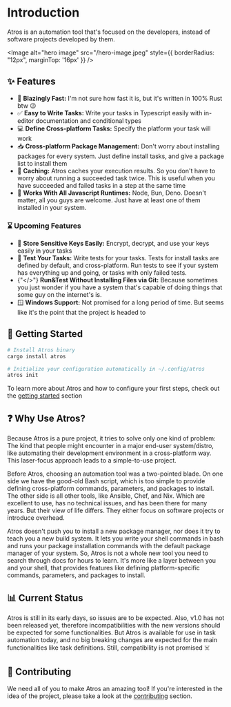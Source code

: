 
# Introduction

Atros is an automation tool that's focused on the developers, instead of software projects developed by them.

<Image
  alt="hero image"
  src="/hero-image.jpeg"
  style={{ borderRadius: "12px", marginTop: '16px' }}
/>

## ✨ Features

- 🚀 **Blazingly Fast:** I'm not sure how fast it is, but it's written in 100% Rust btw 😉
- ✅ **Easy to Write Tasks:** Write your tasks in Typescript easily with in-editor documentation and conditional types
- 💻 **Define Cross-platform Tasks:** Specify the platform your task will work
- 📥 **Cross-platform Package Management:** Don't worry about installing packages for every system. Just define install tasks, and give a package list to install them
- 💾 **Caching:** Atros caches your execution results. So you don't have to worry about running a succeeded task twice. This is useful when you have succeeded and failed tasks in a step at the same time
- 🤝 **Works With All Javascript Runtimes:** Node, Bun, Deno. Doesn't matter, all you guys are welcome. Just have at least one of them installed in your system.

### ⌛ Upcoming Features

- 🔑 **Store Sensitive Keys Easily:** Encrypt, decrypt, and use your keys easily in your tasks
- 🧪 **Test Your Tasks:** Write tests for your tasks. Tests for install tasks are defined by default, and cross-platform. Run tests to see if your system has everything up and going, or tasks with only failed tests.
- {"</>"} **Run&Test Without Installing Files via Git:** Because sometimes you just wonder if you have a system that's capable of doing things that some guy on the internet's is.
- 🪟 **Windows Support:** Not promised for a long period of time. But seems like it's the point that the project is headed to

## 💫 Getting Started

```sh
# Install Atros binary
cargo install atros

# Initialize your configuration automatically in ~/.config/atros
atros init
```

To learn more about Atros and how to configure your first steps, check out the [getting started](/getting-started/first-steps) section


## ❓ Why Use Atros?

Because Atros is a pure project, it tries to solve only one kind of problem: The kind that people might encounter in a major end-user system/distro, like automating their development environment in a cross-platform way. This laser-focus approach leads to a simple-to-use project.

Before Atros, choosing an automation tool was a two-pointed blade. On one side we have the good-old Bash script, which is too simple to provide defining cross-platform commands, parameters, and packages to install. The other side is all other tools, like Ansible, Chef, and Nix. Which are excellent to use, has no technical issues, and has been there for many years. But their view of life differs. They either focus on software projects or introduce overhead.

Atros doesn't push you to install a new package manager, nor does it try to teach you a new build system. It lets you write your shell commands in bash and runs your package installation commands with the default package manager of your system. So, Atros is not a whole new tool you need to search through docs for hours to learn. It's more like a layer between you and your shell, that provides features like defining platform-specific commands, parameters, and packages to install.

## 📊 Current Status

Atros is still in its early days, so issues are to be expected. Also, v1.0 has not been released yet, therefore incompatibilities with the new versions should be expected for some functionalities. But Atros is available for use in task automation today, and no big breaking changes are expected for the main functionalities like task definitions. Still, compatibility is not promised ☠️

## 💬 Contributing

We need all of you to make Atros an amazing tool! If you're interested in the idea of the project, please take a look at the [contributing](/contributing) section.
